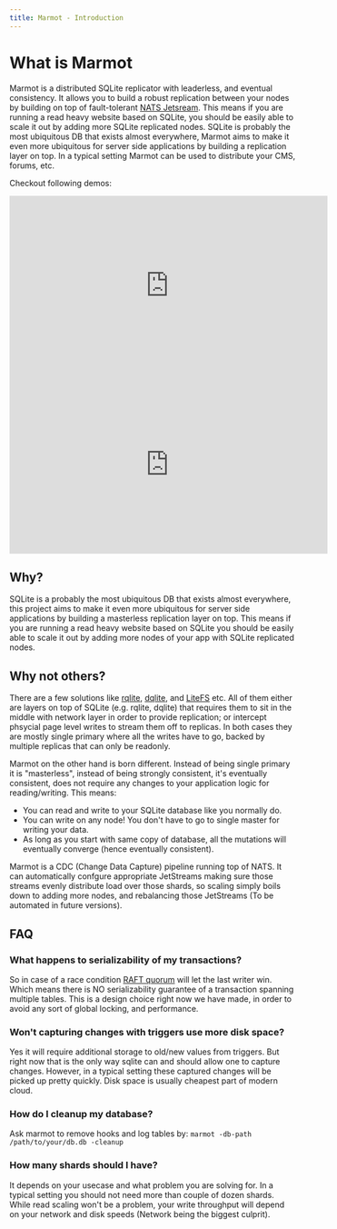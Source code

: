 ```yaml
---
title: Marmot - Introduction
---
```


# What is Marmot

Marmot is a distributed SQLite replicator with leaderless, and eventual consistency. It allows you to build a robust replication
between your nodes by building on top of fault-tolerant [NATS Jetsream](https://nats.io/). This means if you are running a read
heavy website based on SQLite, you should be easily able to scale it out by adding more SQLite replicated nodes. SQLite is
probably the most ubiquitous DB that exists almost everywhere, Marmot aims to make it even more ubiquitous for server
side applications by building a replication layer on top. In a typical setting Marmot can be used to distribute your
CMS, forums, etc.

Checkout following demos:

<center>
<iframe width="560" height="315" src="https://www.youtube.com/embed/GQ5x8pc9vuI" title="YouTube video player" frameborder="0" allow="accelerometer; autoplay; clipboard-write; encrypted-media; gyroscope; picture-in-picture" allowFullScreen></iframe>

<iframe width="560" height="315" src="https://www.youtube.com/embed/QqZl61bJ9BA" title="YouTube video player" frameborder="0" allow="accelerometer; autoplay; clipboard-write; encrypted-media; gyroscope; picture-in-picture" allowFullScreen></iframe>
</center>

## Why?

SQLite is a probably the most ubiquitous DB that exists almost everywhere, this project aims to make it even more ubiquitous for server
side applications by building a masterless replication layer on top. This means if you are running a read heavy website based on SQLite
you should be easily able to scale it out by adding more nodes of your app with SQLite replicated nodes.

## Why not others?

There are a few solutions like [rqlite](https://github.com/rqlite/rqlite), [dqlite](https://dqlite.io/), and
[LiteFS](https://github.com/superfly/litefs) etc. All of them either are layers on top of SQLite (e.g.
rqlite, dqlite) that requires them to sit in the middle with network layer in order to provide
replication; or intercept phsycial page level writes to stream them off to replicas. In both
cases they are mostly single primary where all the writes have to go, backed by multiple
replicas that can only be readonly.

Marmot on the other hand is born different. Instead of being single primary it is "masterless", instead of being strongly consistent,
it's eventually consistent, does not require any changes to your application logic for reading/writing. This means:

- You can read and write to your SQLite database like you normally do.
- You can write on any node! You don't have to go to single master for writing your data.
- As long as you start with same copy of database, all the mutations will eventually converge (hence eventually consistent).

Marmot is a CDC (Change Data Capture) pipeline running top of NATS. It can automatically confgure appropriate JetStreams making sure
those streams evenly distribute load over those shards, so scaling simply boils down to adding more nodes, and rebalancing
those JetStreams (To be automated in future versions).

## FAQ

### What happens to serializability of my transactions?

So in case of a race condition [RAFT quorum](https://docs.nats.io/running-a-nats-service/configuration/clustering/jetstream_clustering#raft)
will let the last writer win. Which means there is NO serializability guarantee of a transaction spanning multiple tables. This is a design
choice right now we have made, in order to avoid any sort of global locking, and performance.

### Won't capturing changes with triggers use more disk space?

Yes it will require additional storage to old/new values from triggers. But right now that is the only way sqlite can and should allow one to capture changes. However, in a typical setting these captured changes will be picked up pretty quickly. Disk space is usually cheapest part of modern cloud.

### How do I cleanup my database?

Ask marmot to remove hooks and log tables by:
`marmot -db-path /path/to/your/db.db -cleanup`

### How many shards should I have?

It depends on your usecase and what problem you are solving for. In a typical setting you should not need more than couple of dozen shards. While read scaling won't be a problem, your write throughput will depend on your network and
disk speeds (Network being the biggest culprit).
